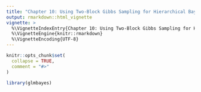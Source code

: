 ```yaml
---
title: "Chapter 10: Using Two-Block Gibbs Sampling for Hierarchical Bayesian Models: Part 2"
output: rmarkdown::html_vignette
vignette: >
  %\VignetteIndexEntry{Chapter 10: Using Two-Block Gibbs Sampling for Hierarchical Bayesian Models: Part 2}
  %\VignetteEngine{knitr::rmarkdown}
  %\VignetteEncoding{UTF-8}
---
```


```r
knitr::opts_chunk$set(
  collapse = TRUE,
  comment = "#>"
)
```

```r
library(glmbayes)
```
